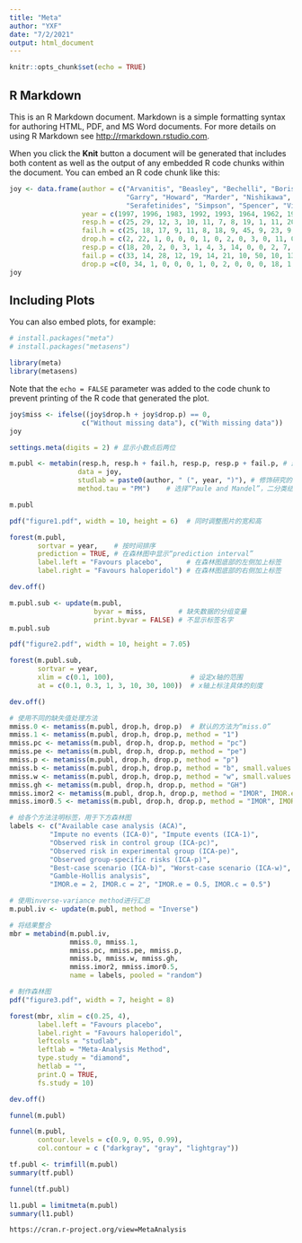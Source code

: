 ```yaml
---
title: "Meta"
author: "YXF"
date: "7/2/2021"
output: html_document
---
```


```r
knitr::opts_chunk$set(echo = TRUE)
```

## R Markdown

This is an R Markdown document. Markdown is a simple formatting syntax for authoring HTML, PDF, and MS Word documents. For more details on using R Markdown see <http://rmarkdown.rstudio.com>.

When you click the **Knit** button a document will be generated that includes both content as well as the output of any embedded R code chunks within the document. You can embed an R code chunk like this:

```r
joy <- data.frame(author = c("Arvanitis", "Beasley", "Bechelli", "Borison", "Chouinard", "Durost",
                             "Garry", "Howard", "Marder", "Nishikawa", "Nishikawa", "Reschke", "Selman",
                             "Serafetinides", "Simpson", "Spencer", "Vichaiya"),
                  year = c(1997, 1996, 1983, 1992, 1993, 1964, 1962, 1974, 1994, 1982, 1984, 1974, 1976, 1972, 1967, 1992, 1971),
                  resp.h = c(25, 29, 12, 3, 10, 11, 7, 8, 19, 1, 11, 20, 17, 4, 2, 11, 9),
                  fail.h = c(25, 18, 17, 9, 11, 8, 18, 9, 45, 9, 23, 9, 1, 10, 14, 1, 20),
                  drop.h = c(2, 22, 1, 0, 0, 0, 1, 0, 2, 0, 3, 0, 11, 0, 0, 0, 1),
                  resp.p = c(18, 20, 2, 0, 3, 1, 4, 3, 14, 0, 0, 2, 7, 0, 0, 1, 0),
                  fail.p = c(33, 14, 28, 12, 19, 14, 21, 10, 50, 10, 13, 9, 4, 13, 7, 11, 29),
                  drop.p =c(0, 34, 1, 0, 0, 0, 1, 0, 2, 0, 0, 0, 18, 1, 1, 0, 1))
joy
```

## Including Plots

You can also embed plots, for example:

```r
# install.packages("meta")
# install.packages("metasens")

library(meta)
library(metasens)
```

Note that the `echo = FALSE` parameter was added to the code chunk to prevent printing of the R code that generated the plot.
```r
joy$miss <- ifelse((joy$drop.h + joy$drop.p) == 0,
                  c("Without missing data"), c("With missing data"))
joy
```
```r
settings.meta(digits = 2) # 显示小数点后两位

m.publ <- metabin(resp.h, resp.h + fail.h, resp.p, resp.p + fail.p, # 最重要的四个输入内容
                 data = joy,
                 studlab = paste0(author, " (", year, ")"), # 修饰研究的显示标签：author(year)
                 method.tau = "PM")    # 选择“Paule and Mandel”，二分类结局的推荐方法

m.publ
```
```r
pdf("figure1.pdf", width = 10, height = 6)  # 同时调整图片的宽和高

forest(m.publ,
       sortvar = year,    # 按时间排序
       prediction = TRUE, # 在森林图中显示“prediction interval”
       label.left = "Favours placebo",      # 在森林图底部的左侧加上标签
       label.right = "Favours haloperidol") # 在森林图底部的右侧加上标签

dev.off() 
```
```r
m.publ.sub <- update(m.publ,
                     byvar = miss,        # 缺失数据的分组变量
                     print.byvar = FALSE) # 不显示标签名字
m.publ.sub
```
```r
pdf("figure2.pdf", width = 10, height = 7.05)

forest(m.publ.sub,
       sortvar = year,
       xlim = c(0.1, 100),                   # 设定x轴的范围
       at = c(0.1, 0.3, 1, 3, 10, 30, 100))  # x轴上标注具体的刻度

dev.off()

```
```r
# 使用不同的缺失值处理方法 
mmiss.0 <- metamiss(m.publ, drop.h, drop.p)  # 默认的方法为“miss.0”
mmiss.1 <- metamiss(m.publ, drop.h, drop.p, method = "1")  
mmiss.pc <- metamiss(m.publ, drop.h, drop.p, method = "pc")
mmiss.pe <- metamiss(m.publ, drop.h, drop.p, method = "pe")
mmiss.p <- metamiss(m.publ, drop.h, drop.p, method = "p")
mmiss.b <- metamiss(m.publ, drop.h, drop.p, method = "b", small.values = "bad")
mmiss.w <- metamiss(m.publ, drop.h, drop.p, method = "w", small.values = "bad")
mmiss.gh <- metamiss(m.publ, drop.h, drop.p, method = "GH")
mmiss.imor2 <- metamiss(m.publ, drop.h, drop.p, method = "IMOR", IMOR.e = 2)
mmiss.imor0.5 <- metamiss(m.publ, drop.h, drop.p, method = "IMOR", IMOR.e = 0.5)

# 给各个方法注明标签，用于下方森林图
labels <- c("Available case analysis (ACA)",
          "Impute no events (ICA-0)", "Impute events (ICA-1)",
          "Observed risk in control group (ICA-pc)",
          "Observed risk in experimental group (ICA-pe)",
          "Observed group-specific risks (ICA-p)",
          "Best-case scenario (ICA-b)", "Worst-case scenario (ICA-w)",
          "Gamble-Hollis analysis",
          "IMOR.e = 2, IMOR.c = 2", "IMOR.e = 0.5, IMOR.c = 0.5")

# 使用inverse-variance method进行汇总
m.publ.iv <- update(m.publ, method = "Inverse")

# 将结果整合
mbr = metabind(m.publ.iv,
               mmiss.0, mmiss.1,
               mmiss.pc, mmiss.pe, mmiss.p,
               mmiss.b, mmiss.w, mmiss.gh,
               mmiss.imor2, mmiss.imor0.5,
               name = labels, pooled = "random")

# 制作森林图
pdf("figure3.pdf", width = 7, height = 8)

forest(mbr, xlim = c(0.25, 4),
       label.left = "Favours placebo",
       label.right = "Favours haloperidol",
       leftcols = "studlab",
       leftlab = "Meta-Analysis Method",
       type.study = "diamond",
       hetlab = "",
       print.Q = TRUE,
       fs.study = 10)

dev.off()
```

```r
funnel(m.publ)
```
```r
funnel(m.publ,
       contour.levels = c(0.9, 0.95, 0.99),
       col.contour = c ("darkgray", "gray", "lightgray"))
```
```r
tf.publ <- trimfill(m.publ)
summary(tf.publ)
```
```r
funnel(tf.publ)
```
```r
l1.publ = limitmeta(m.publ)
summary(l1.publ)
```
```
https://cran.r-project.org/view=MetaAnalysis
```


